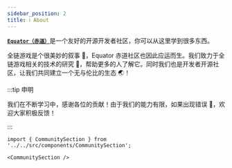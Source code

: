 ```yaml
---
sidebar_position: 2
title: ℹ️ About
---
```


[**`Equator（赤道）`**](https://www.equatoraw.xyz/)是一个友好的开源开发者社区，你可以从这里学到很多东西。

全链游戏是个很美妙的叙事 💭，Equator 赤道社区也因此应运而生。我们致力于全链游戏相关的技术的研究 🎯，帮助更多的人了解它。同时我们也是开发者开源社区，让我们共同建立一个无与伦比的生态 🌏！

:::tip 申明

我们在不断学习中，感谢各位的贡献！由于我们的能力有限，如果出现错误 🐞，欢迎大家积极反馈！

:::

```mdx-code-block
import { CommunitySection } from '../../src/components/CommunitySection';

<CommunitySection />
```


